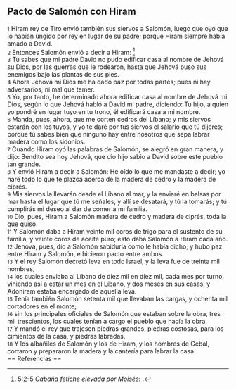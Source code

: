 == Pacto de Salomón con Hiram ==

{{anchor|1}} <small>1</small> Hiram rey de Tiro envió también sus siervos a Salomón, luego que oyó que lo habían ungido por rey en lugar de su padre; porque Hiram siempre había amado a David.<br>
{{anchor|2}} <small>2</small> Entonces Salomón envió a decir a Hiram: <ref>5:2-5 ''Cabaña fetiche elevada por Moisés'': {{lib|LU|88|2|3}}.</ref><br>
{{anchor|3}} <small>3</small> Tú sabes que mi padre David no pudo edificar casa al nombre de Jehová su Dios, por las guerras que le rodearon, hasta que Jehová puso sus enemigos bajo las plantas de sus pies.<br>
{{anchor|4}} <small>4</small> Ahora Jehová mi Dios me ha dado paz por todas partes; pues ni hay adversarios, ni mal que temer.<br>
{{anchor|5}} <small>5</small> Yo, por tanto, he determinado ahora edificar casa al nombre de Jehová mi Dios, según lo que Jehová habló a David mi padre, diciendo: Tu hijo, a quien yo pondré en lugar tuyo en tu trono, él edificará casa a mi nombre.<br>
{{anchor|6}} <small>6</small> Manda, pues, ahora, que me corten cedros del Líbano; y mis siervos estarán con los tuyos, y yo te daré por tus siervos el salario que tú dijeres; porque tú sabes bien que ninguno hay entre nosotros que sepa labrar madera como los sidonios.<br>
{{anchor|7}} <small>7</small> Cuando Hiram oyó las palabras de Salomón, se alegró en gran manera, y dijo: Bendito sea hoy Jehová, que dio hijo sabio a David sobre este pueblo tan grande.<br>
{{anchor|8}} <small>8</small> Y envió Hiram a decir a Salomón: He oído lo que me mandaste a decir; yo haré todo lo que te plazca acerca de la madera de cedro y la madera de ciprés.<br>
{{anchor|9}} <small>9</small> Mis siervos la llevarán desde el Líbano al mar, y la enviaré en balsas por mar hasta el lugar que tú me señales, y allí se desatará, y tú la tomarás; y tú cumplirás mi deseo al dar de comer a mi familia.<br>
{{anchor|10}} <small>10</small> Dio, pues, Hiram a Salomón madera de cedro y madera de ciprés, toda la que quiso.<br>
{{anchor|11}} <small>11</small> Y Salomón daba a Hiram veinte mil coros   de trigo para el sustento de su familia, y veinte coros de aceite puro; esto daba Salomón a Hiram cada año.<br>
{{anchor|12}} <small>12</small> Jehová, pues, dio a Salomón sabiduría como le había dicho; y hubo paz entre Hiram y Salomón, e hicieron pacto entre ambos.<br>
{{anchor|13}} <small>13</small> Y el rey Salomón decretó leva en todo Israel, y la leva fue de treinta mil hombres,<br>
{{anchor|14}} <small>14</small> los cuales enviaba al Líbano de diez mil en diez mil, cada mes por turno, viniendo así a estar un mes en el Líbano, y dos meses en sus casas; y Adoniram estaba encargado de aquella leva.<br>
{{anchor|15}} <small>15</small> Tenía también Salomón setenta mil que llevaban las cargas, y ochenta mil cortadores en el monte;<br>
{{anchor|16}} <small>16</small> sin los principales oficiales de Salomón que estaban sobre la obra, tres mil trescientos, los cuales tenían a cargo el pueblo que hacía la obra.<br>
{{anchor|17}} <small>17</small> Y mandó el rey que trajesen piedras grandes, piedras costosas, para los cimientos de la casa, y piedras labradas.<br>
{{anchor|18}} <small>18</small> Y los albañiles de Salomón y los de Hiram, y los hombres de Gebal, cortaron y prepararon la madera y la cantería para labrar la casa.<br>
== Referencias ==

<references />
